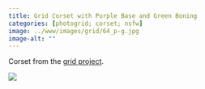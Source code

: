 ```yaml
---
title: Grid Corset with Purple Base and Green Boning
categories: [photogrid; corset; nsfw]
image: ../www/images/grid/64_p-g.jpg
image-alt: ""
---
```


Corset from the [grid project](/posts/2025-01-27_grid-project.html).

![](../www/images/grid/64_p-g.jpg)

